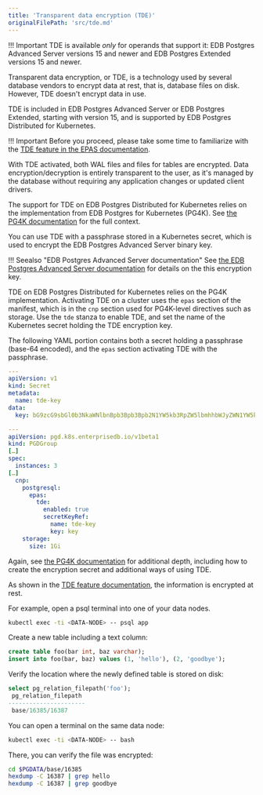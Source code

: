 ```yaml
---
title: 'Transparent data encryption (TDE)'
originalFilePath: 'src/tde.md'
---
```


!!! Important
    TDE is available *only* for operands that support it:
    EDB Postgres Advanced Server versions 15 and newer and EDB Postgres Extended versions 15 and newer.

Transparent data encryption, or TDE, is a technology used by several database
vendors to encrypt data at rest, that is, database files on disk.
However, TDE doesn't encrypt data in use.

TDE is included in EDB Postgres Advanced Server or EDB Postgres
Extended, starting with version 15, and is supported by EDB Postgres
Distributed for Kubernetes.

!!! Important
    Before you proceed, please take some time to familiarize with the
    [TDE feature in the EPAS documentation](/tde/latest/).

With TDE activated, both WAL files and files for tables are encrypted.
Data encryption/decryption is entirely transparent to the user, as it's
managed by the database without requiring any application changes or updated
client drivers.

The support for TDE on EDB Postgres Distributed for Kubernetes relies on the
implementation from EDB Postgres for Kubernetes (PG4K). See
[the PG4K documentation](/postgres_for_kubernetes/latest/tde/)
for the full context.

You can use TDE with a passphrase stored in a Kubernetes secret,
which is used to encrypt the EDB Postgres Advanced Server binary key.

!!! Seealso "EDB Postgres Advanced Server documentation"
    See [the EDB Postgres Advanced Server documentation](/tde/latest/secure_key/)
    for details on the this encryption key.

TDE on EDB Postgres Distributed for Kubernetes relies on the PG4K
implementation.
Activating TDE on a cluster uses the `epas` section of the manifest,
which is in the `cnp` section used for PG4K-level directives such as
storage.
Use the `tde` stanza to enable TDE, and set the name of the Kubernetes secret
holding the TDE encryption key.

The following YAML portion contains both a secret holding a passphrase
(base-64 encoded), and the `epas` section activating TDE with the passphrase.

```yaml
---
apiVersion: v1
kind: Secret
metadata:
  name: tde-key
data:
  key: bG9zcG9sbGl0b3NkaWNlbnBpb3Bpb3Bpb2N1YW5kb3RpZW5lbmhhbWJyZWN1YW5kb3RpZW5lbmZyaW8=

---
apiVersion: pgd.k8s.enterprisedb.io/v1beta1
kind: PGDGroup
[…]
spec:
  instances: 3
[…]
  cnp:
    postgresql:
      epas:
        tde:
          enabled: true
          secretKeyRef:
            name: tde-key
            key: key
    storage:
      size: 1Gi
```

Again, see [the PG4K documentation](/postgres_for_kubernetes/latest/tde/)
for additional depth, including how to create the encryption secret and
additional ways of using TDE.

As shown in the [TDE feature documentation](/tde/latest/),
the information is encrypted at rest.

For example, open a psql terminal into one of your data nodes.

```sh
kubectl exec -ti <DATA-NODE> -- psql app
```

Create a new table including a text column:

```sql
create table foo(bar int, baz varchar);
insert into foo(bar, baz) values (1, 'hello'), (2, 'goodbye');
```

Verify the location where the newly defined table is stored on disk:

```sql
select pg_relation_filepath('foo');
 pg_relation_filepath 
----------------------
 base/16385/16387
```

You can open a terminal on the same data node:

```sh
kubectl exec -ti <DATA-NODE> -- bash
```

There, you can verify the file was encrypted:

```sh
cd $PGDATA/base/16385
hexdump -C 16387 | grep hello
hexdump -C 16387 | grep goodbye
```

